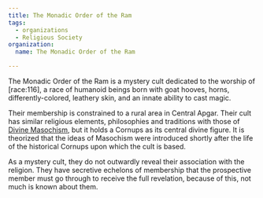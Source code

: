 ```yaml
---
title: The Monadic Order of the Ram
tags:
  - organizations
  - Religious Society
organization:
  name: The Monadic Order of the Ram

---
```


The Monadic Order of the Ram is a mystery cult dedicated to the worship of
\[race:116], a race of humanoid beings born with goat hooves, horns,
differently-colored, leathery skin, and an innate ability to cast magic.

Their membership is constrained to a rural area in Central Apgar. Their cult has
similar religious elements, philosophies and traditions with those of
[Divine Masochism](/religions/divine-masochism/), but it holds a
Cornups as its central divine figure. It is theorized that the ideas of
Masochism were introduced shortly after the life of the historical Cornups upon
which the cult is based.

As a mystery cult, they do not outwardly reveal their association with the
religion. They have secretive echelons of membership that the prospective member
must go through to receive the full revelation, because of this, not much is
known about them.
